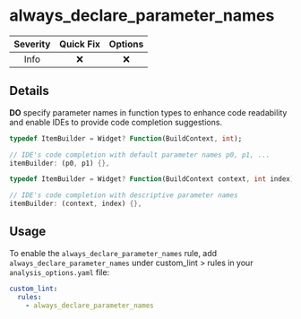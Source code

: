 # always_declare_parameter_names

| Severity | Quick Fix | Options |
|:--------:|:---------:|:-------:|
|   Info   |    ❌     |   ❌    |

## Details

**DO** specify parameter names in function types to enhance code readability and enable IDEs to provide code completion suggestions.

```dart title="Bad"
typedef ItemBuilder = Widget? Function(BuildContext, int);

// IDE's code completion with default parameter names p0, p1, ...
itemBuilder: (p0, p1) {},
```

```dart title="Good"
typedef ItemBuilder = Widget? Function(BuildContext context, int index);

// IDE's code completion with descriptive parameter names
itemBuilder: (context, index) {},
```

## Usage

To enable the `always_declare_parameter_names` rule, add `always_declare_parameter_names` under custom_lint > rules in your `analysis_options.yaml` file:

```yaml
custom_lint:
  rules:
    - always_declare_parameter_names
```
